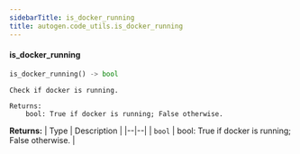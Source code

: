 ```yaml
---
sidebarTitle: is_docker_running
title: autogen.code_utils.is_docker_running
---
```


<code class="doc-symbol doc-symbol-heading doc-symbol-function"></code>
#### is_docker_running

```python
is_docker_running() -> bool
```

    Check if docker is running.
    
    Returns:
        bool: True if docker is running; False otherwise.

<b>Returns:</b>
| Type | Description |
|--|--|
| `bool` | bool: True if docker is running; False otherwise. |

<br />